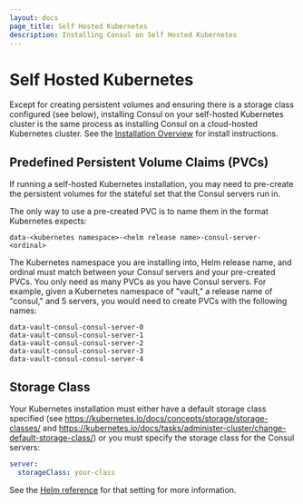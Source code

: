 ```yaml
---
layout: docs
page_title: Self Hosted Kubernetes
description: Installing Consul on Self Hosted Kubernetes
---
```



# Self Hosted Kubernetes

Except for creating persistent volumes and ensuring there is a storage class
configured (see below), installing Consul on your
self-hosted Kubernetes cluster is the same process as installing Consul on a
cloud-hosted Kubernetes cluster. See the [Installation Overview](/docs/k8s/installation/install)
for install instructions.

## Predefined Persistent Volume Claims (PVCs)

If running a self-hosted Kubernetes installation, you may need to pre-create
the persistent volumes for the stateful set that the Consul servers run in.

The only way to use a pre-created PVC is to name them in the format Kubernetes expects:

```text
data-<kubernetes namespace>-<helm release name>-consul-server-<ordinal>
```

The Kubernetes namespace you are installing into, Helm release name, and ordinal
must match between your Consul servers and your pre-created PVCs. You only
need as many PVCs as you have Consul servers. For example, given a Kubernetes
namespace of "vault," a release name of "consul," and 5 servers, you would need
to create PVCs with the following names:

```text
data-vault-consul-consul-server-0
data-vault-consul-consul-server-1
data-vault-consul-consul-server-2
data-vault-consul-consul-server-3
data-vault-consul-consul-server-4
```

## Storage Class

Your Kubernetes installation must either have a default storage class specified
(see https://kubernetes.io/docs/concepts/storage/storage-classes/ and https://kubernetes.io/docs/tasks/administer-cluster/change-default-storage-class/)
or you must specify the storage class for the Consul servers:

```yaml
server:
  storageClass: your-class
```

See the [Helm reference](/docs/k8s/helm#v-server-storageclass) for that setting for more information.

